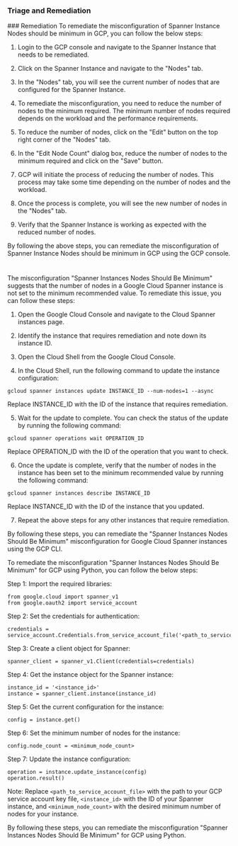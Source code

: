 
### Triage and Remediation
<Tabs>
<Tab title='Remediation'>
### Remediation

<AccordionGroup>
<Accordion title='Using Console' defaultOpen='true'>
To remediate the misconfiguration of Spanner Instance Nodes should be minimum in GCP, you can follow the below steps:

1. Login to the GCP console and navigate to the Spanner Instance that needs to be remediated.

2. Click on the Spanner Instance and navigate to the "Nodes" tab.

3. In the "Nodes" tab, you will see the current number of nodes that are configured for the Spanner Instance.

4. To remediate the misconfiguration, you need to reduce the number of nodes to the minimum required. The minimum number of nodes required depends on the workload and the performance requirements.

5. To reduce the number of nodes, click on the "Edit" button on the top right corner of the "Nodes" tab.

6. In the "Edit Node Count" dialog box, reduce the number of nodes to the minimum required and click on the "Save" button.

7. GCP will initiate the process of reducing the number of nodes. This process may take some time depending on the number of nodes and the workload.

8. Once the process is complete, you will see the new number of nodes in the "Nodes" tab.

9. Verify that the Spanner Instance is working as expected with the reduced number of nodes.

By following the above steps, you can remediate the misconfiguration of Spanner Instance Nodes should be minimum in GCP using the GCP console.

#
</Accordion>

<Accordion title='Using CLI'>
The misconfiguration "Spanner Instances Nodes Should Be Minimum" suggests that the number of nodes in a Google Cloud Spanner instance is not set to the minimum recommended value. To remediate this issue, you can follow these steps:

1. Open the Google Cloud Console and navigate to the Cloud Spanner instances page.

2. Identify the instance that requires remediation and note down its instance ID.

3. Open the Cloud Shell from the Google Cloud Console.

4. In the Cloud Shell, run the following command to update the instance configuration:

```
gcloud spanner instances update INSTANCE_ID --num-nodes=1 --async
```

Replace INSTANCE_ID with the ID of the instance that requires remediation.

5. Wait for the update to complete. You can check the status of the update by running the following command:

```
gcloud spanner operations wait OPERATION_ID
```

Replace OPERATION_ID with the ID of the operation that you want to check.

6. Once the update is complete, verify that the number of nodes in the instance has been set to the minimum recommended value by running the following command:

```
gcloud spanner instances describe INSTANCE_ID
```

Replace INSTANCE_ID with the ID of the instance that you updated.

7. Repeat the above steps for any other instances that require remediation.

By following these steps, you can remediate the "Spanner Instances Nodes Should Be Minimum" misconfiguration for Google Cloud Spanner instances using the GCP CLI.
</Accordion>

<Accordion title='Using Python'>
To remediate the misconfiguration "Spanner Instances Nodes Should Be Minimum" for GCP using Python, you can follow the below steps:

Step 1: Import the required libraries:

```
from google.cloud import spanner_v1
from google.oauth2 import service_account
```

Step 2: Set the credentials for authentication:

```
credentials = service_account.Credentials.from_service_account_file('<path_to_service_account_file>')
```

Step 3: Create a client object for Spanner:

```
spanner_client = spanner_v1.Client(credentials=credentials)
```

Step 4: Get the instance object for the Spanner instance:

```
instance_id = '<instance_id>'
instance = spanner_client.instance(instance_id)
```

Step 5: Get the current configuration for the instance:

```
config = instance.get()
```

Step 6: Set the minimum number of nodes for the instance:

```
config.node_count = <minimum_node_count>
```

Step 7: Update the instance configuration:

```
operation = instance.update_instance(config)
operation.result()
```

Note: Replace `<path_to_service_account_file>` with the path to your GCP service account key file, `<instance_id>` with the ID of your Spanner instance, and `<minimum_node_count>` with the desired minimum number of nodes for your instance.

By following these steps, you can remediate the misconfiguration "Spanner Instances Nodes Should Be Minimum" for GCP using Python.
</Accordion>

</AccordionGroup>
</Tab>
</Tabs>
